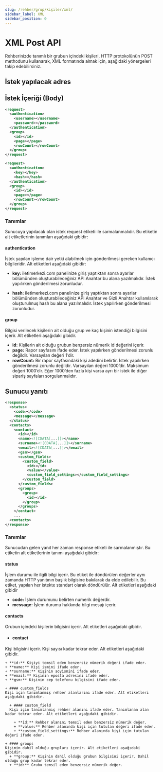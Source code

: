 ```yaml
---
slug: /rehber/grup/kişiler/xml/
sidebar_label: XML
sidebar_position: 0
---
```



# XML Post API
<AccessWarning />
Rehberinizde tanımlı bir grubun içindeki kişileri, HTTP protokolünün POST methodunu kullanarak, XML formatında almak için, aşağıdaki yönergeleri takip edebilirsiniz.

## İstek yapılacak adres

<RequestURL type="POST" url="https://api.iletimerkezi.com/v1/get-group-contacts" />

## İstek İçeriği (Body)
```xml title="Eğer kullanıcı adı ve şifre kullanılarak işlem yapıyorsanız isteğin içeriği"
<request>
  <authentication>
    <username></username>
    <password></password>
  </authentication>
  <group>
    <id></id>
    <page></page>
    <rowCount></rowCount>
  </group>
</request>
```

```xml title="Eğer API Anahtarı kullanılarak işlem yapıyorsanız isteğin içeriği"
<request>
  <authentication>
    <key></key>
    <hash></hash>
  </authentication>
  <group>
    <id></id>
    <page></page>
    <rowCount></rowCount>
  </group>
</request>
```

### Tanımlar

Sunucuya yapılacak olan istek <Badge>request</Badge> etiketi ile sarmalanmalıdır. Bu etiketin alt etiketlerinin tanımları aşağıdaki gibidir:

#### authentication
İstek yapılan işleme dair yetki alabilmek için gönderilmesi gereken kullanıcı bilgileridir. Alt etiketleri aşağıdaki gibidir:

+ **key:** iletimerkezi.com panelinize giriş yaptıktan sonra ayarlar bölümünden oluşturabileceğiniz API Anahtar bu alana yazılmalıdır. İstek yapılırken gönderilmesi zorunludur.

+ **hash:** iletimerkezi.com panelinize giriş yaptıktan sonra ayarlar bölümünden oluşturabileceğiniz API Anahtar ve Gizli Anahtar kullanılarak oluşturulmuş hash bu alana yazılmalıdır. İstek yapılırken gönderilmesi zorunludur.

#### group
Bilgisi verilecek kişilerin ait olduğu grup ve kaç kişinin istendiği bilgisini içerir. Alt etiketleri aşağıdaki gibidir.

+ **id:** Kişilerin ait olduğu grubun benzersiz nümerik id değerini içerir.
+ **page:** Rapor sayfasını ifade eder. İstek yapılırken gönderilmesi zorunlu değildir. Varsayılan değeri 1’dir.
+ **rowCount:** Bir rapor sayfasındaki kişi adedini belirtir. İstek yapılırken gönderilmesi zorunlu değildir. Varsayılan değeri 1000’dir. Maksimum değeri 1000’dir. Eğer 1000’den fazla kişi varsa ayrı bir istek ile diğer sipariş sayfaları sorgulanmalıdır.

## Sunucu yanıtı
```xml
<response>
  <status>
    <code></code>
    <message></message>
  </status>
  <contacts>
    <contact>
      <id></id>
      <name><![CDATA[...]]></name>
      <surname><![CDATA[...]]></surname>
      <email><![CDATA[...]]></email>
      <gsm></gsm>
      <custom_fields>
        <custom_field>
          <id></id>
          <value></value>
          <custom_field_settings></custom_field_settings>
        </custom_field>
      </custom_fields>
      <groups>
        <group>
          <id></id>
        </group>
      </groups>
    </contact>
    ...
  <contacts>
</response>
```

### Tanımlar

Sunucudan gelen yanıt her zaman <Badge>response</Badge> etiketi ile sarmalanmıştır. Bu etiketin alt etiketlerinin tanımı aşağıdaki gibidir:

#### status
İşlem durumu ile ilgili bilgi içerir. Bu etiket ile döndürülen değerler aynı zamanda HTTP yanıtının başlık bilgisine bakılarak da elde edilebilir. Bu etiket, yapılan her istekte standart olarak döndürülür. Alt etiketleri aşağıdaki gibidir

+ **code:** İşlem durumunu belirten numerik değerdir.
+ **message:** İşlem durumu hakkında bilgi mesajı içerir.

#### contacts
Grubun içindeki kişilerin bilgisini içerir. Alt etiketleri aşağıdaki gibidir.

  + #### contact
  Kişi bilgisini içerir. Kişi sayısı kadar tekrar eder. Alt etiketleri aşağıdaki gibidir.

    + **id:** Kişiyi temsil eden benzersiz nümerik değeri ifade eder.
    + **name:** Kişi ismini ifade eder.
    + **surname:** Kişinin soyismini ifade eder.
    + **email:** Kişinin eposta adresini ifade eder.
    + **gsm:** Kişinin cep telefonu bilgisini ifade eder.

    + #### custom_fields
    Kişi için tanımlanmış rehber alanlarını ifade eder. Alt etiketleri aşağıdaki gibidir.

      + #### custom_field
      Kişi için tanımlanmış rehber alanını ifade eder. Tanımlanan alan kadar tekrar eder. Alt etiketleri aşağıdaki gibidir.

        + **id:** Rehber alanını temsil eden benzersiz nümerik değer.
        + **value:** Rehber alanında kişi için tutulan değeri ifade eder.
        + **custom_field_settings:** Rehber alanında kişi için tutulan değeri ifade eder.

    + #### groups
    Kişinin dahil olduğu grupları içerir. Alt etiketleri aşağıdaki gibidir.
      + **group:** Kişinin dahil olduğu grubun bilgisini içerir. Dahil olduğu grup kadar tekrar eder.
      + **id:** Grubu temsil eden benzersiz nümerik değer.